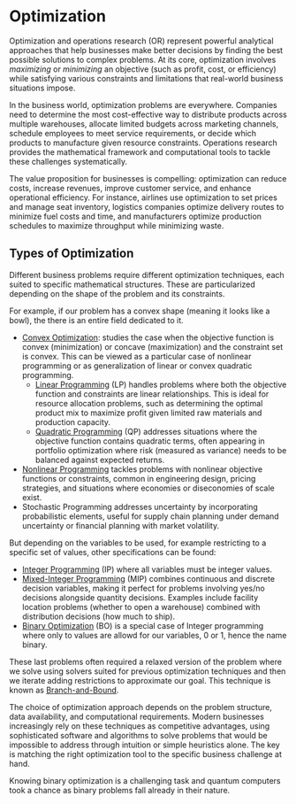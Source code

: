 # Optimization {.unnumbered}

Optimization and operations research (OR) represent powerful analytical approaches that help businesses make better decisions by finding the best possible solutions to complex problems. At its core, optimization involves _maximizing_ or _minimizing_ an objective (such as profit, cost, or efficiency) while satisfying various constraints and limitations that real-world business situations impose.

In the business world, optimization problems are everywhere. Companies need to determine the most cost-effective way to distribute products across multiple warehouses, allocate limited budgets across marketing channels, schedule employees to meet service requirements, or decide which products to manufacture given resource constraints. Operations research provides the mathematical framework and computational tools to tackle these challenges systematically.

The value proposition for businesses is compelling: optimization can reduce costs, increase revenues, improve customer service, and enhance operational efficiency. For instance, airlines use optimization to set prices and manage seat inventory, logistics companies optimize delivery routes to minimize fuel costs and time, and manufacturers optimize production schedules to maximize throughput while minimizing waste.

## Types of Optimization

Different business problems require different optimization techniques, each suited to specific mathematical structures. These are particularized depending on the shape of the problem and its constraints.

For example, if our problem has a convex shape (meaning it looks like a bowl), the there is an entire field dedicated to it.

* [Convex Optimization](https://en.wikipedia.org/wiki/Convex_optimization): studies the case when the objective function is convex (minimization) or concave (maximization) and the constraint set is convex. This can be viewed as a particular case of nonlinear programming or as generalization of linear or convex quadratic programming.
    * [Linear Programming](https://en.wikipedia.org/wiki/Linear_programming) (LP) handles problems where both the objective function and constraints are linear relationships. This is ideal for resource allocation problems, such as determining the optimal product mix to maximize profit given limited raw materials and production capacity.
    * [Quadratic Programming](https://en.wikipedia.org/wiki/Quadratic_programming) (QP) addresses situations where the objective function contains quadratic terms, often appearing in portfolio optimization where risk (measured as variance) needs to be balanced against expected returns.
* [Nonlinear Programming](https://en.wikipedia.org/wiki/Nonlinear_programming) tackles problems with nonlinear objective functions or constraints, common in engineering design, pricing strategies, and situations where economies or diseconomies of scale exist.
* Stochastic Programming addresses uncertainty by incorporating probabilistic elements, useful for supply chain planning under demand uncertainty or financial planning with market volatility.


But depending on the variables to be used, for example restricting to a specific set of values, other specifications can be found:

* [Integer Programming](https://en.wikipedia.org/wiki/Integer_programming) (IP) where all variables must be integer values.
* [Mixed-Integer Programming](https://en.wikipedia.org/wiki/Integer_programming) (MIP) combines continuous and discrete decision variables, making it perfect for problems involving yes/no decisions alongside quantity decisions. Examples include facility location problems (whether to open a warehouse) combined with distribution decisions (how much to ship).
* [Binary Optimization](https://en.wikipedia.org/wiki/Integer_programming) (BO) is a special case of Integer programming where only to values are allowd for our variables, 0 or 1, hence the name binary.

These last problems often required a relaxed version of the problem where we solve using solvers suited for previous optimization techniques and then we iterate adding restrictions to approximate our goal. This technique is known as [Branch-and-Bound](https://en.wikipedia.org/wiki/Branch_and_bound).

The choice of optimization approach depends on the problem structure, data availability, and computational requirements. Modern businesses increasingly rely on these techniques as competitive advantages, using sophisticated software and algorithms to solve problems that would be impossible to address through intuition or simple heuristics alone. The key is matching the right optimization tool to the specific business challenge at hand.

Knowing binary optimization is a challenging task and quantum computers took a chance as binary problems fall already in their nature.